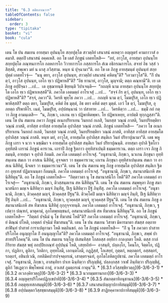 ```yaml
---
title: "6.3 ตติยภาณวาร"
tableOfContents: false
sidebar:
  order: 3
type: "tipitaka"
basket: "vi"
book: "cula"
---
```



<DynamicBreadcrumb />

<Division number="319" book="cula">

<Paragraph number="1376" book="cula">
เตน โข ปน สมเยน อายสฺมา อุปนนฺโท สกฺยปุตฺโต สาวตฺถิยํ เสนาสนํ คเหตฺวา อญฺญตรํ คามกาวาสํ อคมาสิ. ตตฺถปิ เสนาสนํ อคฺคเหสิ. อถ โข เตสํ ภิกฺขูนํ เอตทโหสิ—  “อยํ, อาวุโส, อายสฺมา อุปนนฺโท สกฺยปุตฺโต ภณฺฑนการโก กลหการโก วิวาทการโก ภสฺสการโก สํเฆ อธิกรณการโก. สจายํ อิธ วสฺสํ วสิสฺสติ, สพฺเพว มยํ น ผาสุ ภวิสฺสาม. หนฺท นํ ปุจฺฉามา”ติ. อถ โข เต ภิกฺขู อายสฺมนฺตํ อุปนนฺทํ สกฺยปุตฺตํ เอตทโวจุํ—  “นนุ ตยา, อาวุโส อุปนนฺท, สาวตฺถิยํ เสนาสนํ คหิตนฺ”ติ? “เอวมาวุโส”ติ. “กิํ ปน ตฺวํ, อาวุโส อุปนนฺท, เอโก ทฺเว ปฏิพาหสี”ติ? “อิธ ทานาหํ, อาวุโส, มุญฺจามิ; ตตฺถ คณฺหามี”ติ.


</Paragraph>

<Paragraph number="1377" book="cula">
เย เต ภิกฺขู อปฺปิจฺฉา …เป…  เต อุชฺฌายนฺติ ขิยฺยนฺติ วิปาเจนฺติ—  “กถญฺหิ นาม อายสฺมา อุปนนฺโท สกฺยปุตฺโต เอโก ทฺเว ปฏิพาเหสฺสตี”ติ. ภควโต เอตมตฺถํ อาโรเจสุํ …เป…  “สจฺจํ กิร ตฺวํ, อุปนนฺท, เอโก ทฺเว ปฏิพาหสี”ติ? “สจฺจํ, ภควา”ติ. วิครหิ พุทฺโธ ภควา …เป…  กถญฺหิ นาม ตฺวํ, โมฆปุริส, เอโก ทฺเว ปฏิพาหิสฺสสิ? ตตฺถ ตยา, โมฆปุริส, คหิตํ อิธ มุตฺตํ, อิธ ตยา คหิตํ ตตฺร มุตฺตํ. เอวํ โข ตฺวํ, โมฆปุริส, อุภยตฺถ ปริพาหิโร. เนตํ, โมฆปุริส, อปฺปสนฺนานํ วา ปสาทาย …เป…  วิครหิตฺวา …เป…  ธมฺมิํ กถํ กตฺวา ภิกฺขู อามนฺเตสิ—  “น, ภิกฺขเว, เอเกน ทฺเว ปฏิพาหิตพฺพา. โย ปฏิพาเหยฺย, อาปตฺติ ทุกฺกฏสฺสา”ติ.


</Paragraph>

</Division>
<Division number="320" book="cula">

<Paragraph number="1378" book="cula">
เตน โข ปน สมเยน ภควา ภิกฺขูนํ อเนกปริยาเยน วินยกถํ กเถสิ, วินยสฺส วณฺณํ ภาสติ, วินยปริยตฺติยา วณฺณํ ภาสติ, อาทิสฺส อาทิสฺส อายสฺมโต อุปาลิสฺส วณฺณํ ภาสติ. ภิกฺขูนํ เอตทโหสิ—  “ภควา โข อเนกปริยาเยน วินยกถํ กเถติ, วินยสฺส วณฺณํ ภาสติ, วินยปริยตฺติยา วณฺณํ ภาสติ, อาทิสฺส อาทิสฺส อายสฺมโต อุปาลิสฺส วณฺณํ ภาสติ. หนฺท มยํ, อาวุโส, อายสฺมโต อุปาลิสฺส สนฺติเก วินยํ ปริยาปุณามา”ติ. เตธ พหู ภิกฺขู เถรา จ นวา จ มชฺฌิมา จ อายสฺมโต อุปาลิสฺส สนฺติเก วินยํ ปริยาปุณนฺติ. อายสฺมา อุปาลิ ฐิตโกว อุทฺทิสติ เถรานํ ภิกฺขูนํ คารเวน. เถราปิ ภิกฺขู ฐิตกาว อุทฺทิสาเปนฺติ ธมฺมคารเวน. ตตฺถ เถรา เจว ภิกฺขู กิลมนฺติ, อายสฺมา จ อุปาลิ กิลมติ. ภควโต เอตมตฺถํ อาโรเจสุํ. “อนุชานามิ, ภิกฺขเว, นวเกน ภิกฺขุนา อุทฺทิสนฺเตน สมเก วา อาสเน นิสีทิตุํ, อุจฺจตเร วา ธมฺมคารเวน; เถเรน ภิกฺขุนา อุทฺทิสาเปนฺเตน สมเก วา อาสเน นิสีทิตุํ, นีจตเร วา ธมฺมคารเวนา”ติ.


</Paragraph>

<Paragraph number="1379" book="cula">
เตน โข ปน สมเยน พหู ภิกฺขู อายสฺมโต อุปาลิสฺส สนฺติเก ฐิตกา อุทฺเทสํ ปฏิมาเนนฺตา กิลมนฺติ. ภควโต เอตมตฺถํ อาโรเจสุํ. “อนุชานามิ, ภิกฺขเว, สมานาสนิเกหิ สห นิสีทิตุนฺ”ติ. อถ โข ภิกฺขูนํ เอตทโหสิ—  “กิตฺตาวตา นุ โข สมานาสนิโก โหตี”ติ? ภควโต เอตมตฺถํ อาโรเจสุํ—  “อนุชานามิ, ภิกฺขเว, ติวสฺสนฺตเรน สห นิสีทิตุนฺ”ติ.


</Paragraph>

<Paragraph number="1380" book="cula">
เตน โข ปน สมเยน สมฺพหุลา ภิกฺขู สมานาสนิกา มญฺเจ นิสีทิตฺวา มญฺจํ ภินฺทิํสุ, ปีเฐ นิสีทิตฺวา ปีฐํ ภินฺทิํสุ. ภควโต เอตมตฺถํ อาโรเจสุํ. “อนุชานามิ, ภิกฺขเว, ติวคฺคสฺส มญฺจํ, ติวคฺคสฺส ปีฐนฺ”ติ. ติวคฺโคปิ มญฺเจ นิสีทิตฺวา มญฺจํ ภินฺทิ, ปีเฐ นิสีทิตฺวา ปีฐํ ภินฺทิ …เป…  “อนุชานามิ, ภิกฺขเว, ทุวคฺคสฺส มญฺจํ, ทุวคฺคสฺส ปีฐนฺ”ติ.


</Paragraph>

<Paragraph number="1381" book="cula">
เตน โข ปน สมเยน ภิกฺขู อสมานาสนิเกหิ สห ทีฆาสเน นิสีทิตุํ กุกฺกุจฺจายนฺติ. ภควโต เอตมตฺถํ อาโรเจสุํ. “อนุชานามิ, ภิกฺขเว, ฐเปตฺวา ปณฺฑกํ, มาตุคามํ, อุภโตพฺยญฺชนกํ, อสมานาสนิเกหิ สห ทีฆาสเน นิสีทิตุนฺ”ติ. อถ โข ภิกฺขูนํ เอตทโหสิ—  “กิตฺตกํ ปจฺฉิมํ นุ โข ทีฆาสนํ โหตี”ติ? ภควโต เอตมตฺถํ อาโรเจสุํ. “อนุชานามิ, ภิกฺขเว, ยํ ติณฺณํ ปโหติ, เอตฺตกํ ปจฺฉิมํ ทีฆาสนนฺ”ติ.


</Paragraph>

<Paragraph number="1382" book="cula">
เตน โข ปน สมเยน วิสาขา มิคารมาตา สํฆสฺส อตฺถาย สาฬินฺทํ ปาสาทํ การาเปตุกามา โหติ หตฺถินขกํ. อถ โข ภิกฺขูนํ เอตทโหสิ—  “กิํ นุ โข ภควตา ปาสาทปริโภโค อนุญฺญาโต กิํ อนนุญฺญาโต”ติ? ภควโต เอตมตฺถํ อาโรเจสุํ. “อนุชานามิ, ภิกฺขเว, สพฺพํ ปาสาทปริโภคนฺ”ติ.


</Paragraph>

<Paragraph number="1383" book="cula">
เตน โข ปน สมเยน รญฺโญ ปเสนทิสฺส โกสลสฺส อยฺยิกา กาลงฺกตา โหติ. ตสฺส กาลํกิริยาย สํฆสฺส พหุํ อกปฺปิยภณฺฑํ อุปฺปนฺนํ โหติ, เสยฺยถิทํ—  อาสนฺทิ, ปลฺลงฺโก, โคนโก, จิตฺตโก, ปฏิกา, ปฏลิกา, ตูลิกา, วิกติกา, อุทฺทโลมี, เอกนฺตโลมี, กฏฺฏิสฺสํ, โกเสยฺยํ, กุตฺตกํ, หตฺถตฺถรํ, อสฺสตฺถรํ, รถตฺถรํ, อชินปเวณิ, กทลิมิคปวรปจฺจตฺถรณํ, เสาตฺตรจฺฉทํ, อุภโตโลหิตกูปธานํ. ภควโต เอตมตฺถํ อาโรเจสุํ. “อนุชานามิ, ภิกฺขเว, อาสนฺทิยา ปาเท ฉินฺทิตฺวา ปริภุญฺชิตุํ, ปลฺลงฺกสฺส วาเฬ ภินฺทิตฺวา ปริภุญฺชิตุํ, ตูลิกํ วิชเฏตฺวา พิพฺโพหนํ กาตุํ, อวเสสํ ภูมตฺถรณํ กาตุนฺ”ติ.

</Paragraph>
</Division>

<TableOfContents book="cula" section="6.3">
* [6.3.1 อวิสฺสชฺชิยวตฺถุ](6-3/6-3-1)
* [6.3.2 อเวภงฺคิยวตฺถุ](6-3/6-3-2)
* [6.3.3 นวกมฺมทานกถา](6-3/6-3-3)
* [6.3.4 อญฺญตฺรปริโภคปฏิกฺเขปาทิ](6-3/6-3-4)
* [6.3.5 สํฆภตฺตาทิอนุชานน](6-3/6-3-5)
* [6.3.6 ภตฺตุทฺเทสกสมฺมุติ](6-3/6-3-6)
* [6.3.7 เสนาสนปญฺญาปกาทิสมฺมุติ](6-3/6-3-7)
* [6.3.8 อปฺปมตฺตกวิสฺสชฺชกสมฺมุติ](6-3/6-3-8)
* [6.3.9 สาฏิยคฺคาหาปกาทิสมฺมุติ](6-3/6-3-9)
</TableOfContents>